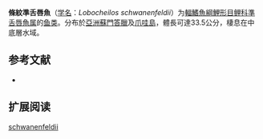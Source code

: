 {{Speciesbox
| name = 條紋準舌唇魚
| status = NE
| status_system = IUCN3.1
| image = Lobocheilos schwanenfeldii Bleeker.jpg
| genus = Lobocheilos
| species = schwanenfeldii
| authority = [[Bleeker|Bleeker]], 1854
| synonyms = *''Tylognathus schwanenfeldii'',<br /><small>Bleeker, 1854 </small>
}}

'''條紋準舌唇魚'''（[[学名|学名]]：''Lobocheilos schwanenfeldii''）为[[輻鰭魚綱|輻鰭魚綱]][[鯉形目|鯉形目]][[鲤科|鲤科]][[準舌唇魚属|準舌唇魚属]]的[[鱼类|鱼类]]。分布於[[亞洲|亞洲]][[蘇門答臘|蘇門答臘]]及[[爪哇島|爪哇島]]，體長可達33.5公分，棲息在中底層水域。

== 参考文献 ==
*{{FishBase_species|genus=Lobocheilos|species=schwanenfeldii|year=2012|month=1}}

== 扩展阅读 ==
{{refbegin}}
{{wikispecies-inline|Lobocheilos |條紋準舌唇魚}}
{{refend}}
{{Taxonbar|from=Q3764364}}

[[Category:準舌唇魚属|schwanenfeldii]]


{{鯉形目小作品}}